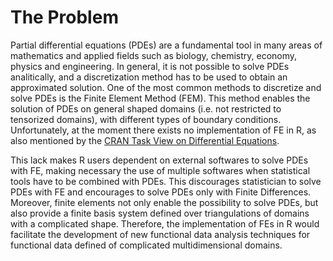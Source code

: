 # The Problem
<!-- 
Outlining the issue / weak point / problem to be solved by this proposal. This should be a compelling section that sets the reader up for the next section - the proposed solution!

It is important to cover:

 - [ ] What the problem is
 - [ ] Who it affects
 - [ ] Have there been previous attempts to resolve the problem
 - [ ] Why it should be tackled
-->

Partial differential equations (PDEs) are a fundamental tool in many areas of mathematics and applied fields such as biology, chemistry, economy, physics and engineering. 
In general, it is not possible to solve PDEs analitically, and a discretization method has to be used to obtain an approximated solution. One of the most common methods to discretize and solve PDEs is the Finite Element Method (FEM). This method enables the solution of PDEs on general shaped domains (i.e. not restricted to tensorized domains), with different types of boundary conditions. 
Unfortunately, at the moment there exists no implementation of FE in R, as also mentioned by the [CRAN Task View on Differential Equations](https://cran.r-project.org/web/views/DifferentialEquations.html).

This lack makes R users dependent on external softwares to solve PDEs with FE, making necessary the use of multiple softwares when statistical tools have to be combined with PDEs. This discourages statistician to solve PDEs with FE and encourages to solve PDEs only with Finite Differences. 
Moreover, finite elements not only enable the possibility to solve PDEs, but also provide a finite basis system defined over triangulations of domains with a complicated shape. Therefore, the implementation of FEs in R would facilitate the development of new functional data analysis techniques for functional data defined of complicated multidimensional domains. 
